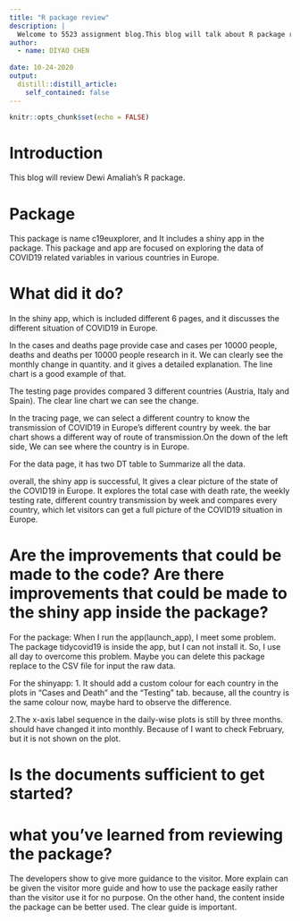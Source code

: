 ```yaml
---
title: "R package review"
description: |
  Welcome to 5523 assignment blog.This blog will talk about R package review.
author:
  - name: DIYAO CHEN 
    
date: 10-24-2020
output:
  distill::distill_article:
    self_contained: false
---
```


```r
knitr::opts_chunk$set(echo = FALSE)
```


# Introduction
This blog will review Dewi Amaliah's R package. 



# Package
This package is name c19euxplorer, and It includes a shiny app in the package. This package and app are focused on exploring the data of COVID19 related variables in various countries in Europe.


# What did it do?
In the shiny app, which is included different 6 pages, and it discusses the different situation of COVID19 in Europe. 

In the cases and deaths page provide case and cases per 10000 people, deaths and deaths per 10000 people research in it. We can clearly see the monthly change in quantity. and it gives a detailed explanation. The line chart is a good example of that.

The testing page provides compared 3 different countries (Austria, Italy and Spain). The clear line chart we can see the change.

In the tracing page, we can select a different country to know the transmission of COVID19 in Europe's different country by week. the bar chart shows a different way of route of transmission.On the down of the left side, 
We can see where the country is in Europe.

For the data page, it has two DT table to Summarize all the data.

overall, the shiny app is successful, It gives a clear picture of the state of the COVID19 in Europe. It explores the total case with death rate, the weekly testing rate, different country transmission by week and compares every country, which let visitors can get a full picture of the COVID19 situation in Europe.

# Are the improvements that could be made to the code? Are there improvements that could be made to the shiny app inside the package?

For the package:
When I run the app(launch_app), I meet some problem. The package tidycovid19 is inside the app, but I can not install it. So, I use all day to overcome this problem. Maybe you can delete this package replace to the CSV file for input the raw data.


For the shinyapp:
1. It should add a custom colour for each country in the plots in “Cases and Death” and the “Testing” tab. because, all the country is the same colour now, maybe hard to observe the difference.

2.The x-axis label sequence in the daily-wise plots is still by three months.  should have changed it into monthly. Because of I want to check February, but it is not shown on the plot.

# Is the documents sufficient to get started? 



# what you’ve learned from reviewing the package?
The developers show to give more guidance to the visitor. More explain can be given the visitor more guide and how to use the package easily rather than the visitor use it for no purpose. On the other hand, the content inside the package can be better used. The clear guide is important.



